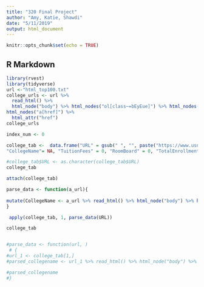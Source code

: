 ```yaml
---
title: "320 Final Project"
author: "Amy, Katie, Shawdi"
date: "5/11/2019"
output: html_document
---
```


```r
knitr::opts_chunk$set(echo = TRUE)
```

## R Markdown


```r
library(rvest)
library(tidyverse)
url <-"html_top100.txt"
college_urls <- url %>%
  read_html() %>%
  html_node("body") %>% html_nodes("ol[class~=bEyEue]") %>% html_nodes("li[id]")%>% html_nodes("h3") %>% 
html_nodes("a[href]") %>%
  html_attr("href") 
college_urls

```




```r
index_num <- 0

college_tab <-  data.frame("URL" = gsub(" ", "", paste("https://www.usnews.com",college_urls, sep = "")), 
"CollegeName"= NA, "TuitionFees" = 0, "RoomBoard" = 0, "TotalEnrollment" = 0, "SchoolType" = NA, "YearFounded" = 0, "ReligiousAffiliation" = NA, "AcademicCalendar" = NA, "Setting" = NA, "Endowment2017" = 0, "MedianStartingSalaryOfAlumni" = 0, "Selectivity" = NA, "Fall2017AcceptanceRate" = 0, "GenderDistribution" = 0, "FourYearGraduationRate" = 0, stringsAsFactors = FALSE) 

#college_tab$URL <- as.character(college_tab$URL)
college_tab

attach(college_tab)

```

```r


parse_data <- function(a_url){
 
mutate(CollegeName <- a_url %>% read_html() %>% html_node("body") %>% html_nodes("h1[class~=hero-heading]") %>% html_text())
}

 apply(college_tab, 1, parse_data(URL))

college_tab


#parse_data <- function(url, )
 # { 
#url_1 <- college_tab[1,]
#parsed_collegename <- url_1 %>% read_html() %>% html_node("body") %>% html_nodes("h1[class~=hero-heading]") %>% html_text()

#parsed_collegename
#}

```
